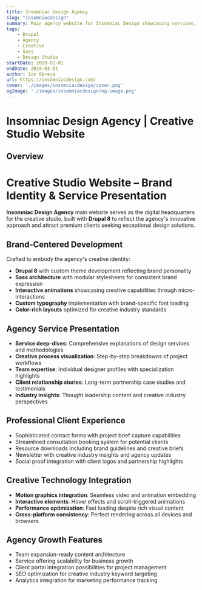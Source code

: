 ```yaml
---
title: Insomniac Design Agency
slug: "insomniacdesign"
summary: Main agency website for Insomniac Design showcasing services, team, and creative philosophy.
tags:
    - Drupal
    - Agency
    - Creative
    - Sass
    - Design Studio
startDate: 2019-02-01
endDate: 2019-03-01
author: Ion Obreja
url: https://insomniacdesign.com/
cover: './images/insomniacdesign/cover.png'
ogImage: './images/insomniacdesign/og-image.png'
---
```


# Insomniac Design Agency | Creative Studio Website

## **Overview**

# Creative Studio Website – Brand Identity & Service Presentation

**Insomniac Design Agency** main website serves as the digital headquarters for the creative studio, built with **Drupal 8** to reflect the agency's innovative approach and attract premium clients seeking exceptional design solutions.

## Brand-Centered Development

Crafted to embody the agency's creative identity:

- **Drupal 8** with custom theme development reflecting brand personality
- **Sass architecture** with modular stylesheets for consistent brand expression
- **Interactive animations** showcasing creative capabilities through micro-interactions
- **Custom typography** implementation with brand-specific font loading
- **Color-rich layouts** optimized for creative industry standards

## Agency Service Presentation

- **Service deep-dives**: Comprehensive explanations of design services and methodologies
- **Creative process visualization**: Step-by-step breakdowns of project workflows
- **Team expertise**: Individual designer profiles with specialization highlights
- **Client relationship stories**: Long-term partnership case studies and testimonials
- **Industry insights**: Thought leadership content and creative industry perspectives

## Professional Client Experience

- Sophisticated contact forms with project brief capture capabilities
- Streamlined consultation booking system for potential clients
- Resource downloads including brand guidelines and creative briefs
- Newsletter with creative industry insights and agency updates
- Social proof integration with client logos and partnership highlights

## Creative Technology Integration

- **Motion graphics integration**: Seamless video and animation embedding
- **Interactive elements**: Hover effects and scroll-triggered animations
- **Performance optimization**: Fast loading despite rich visual content
- **Cross-platform consistency**: Perfect rendering across all devices and browsers

## Agency Growth Features

- Team expansion-ready content architecture
- Service offering scalability for business growth
- Client portal integration possibilities for project management
- SEO optimization for creative industry keyword targeting
- Analytics integration for marketing performance tracking

